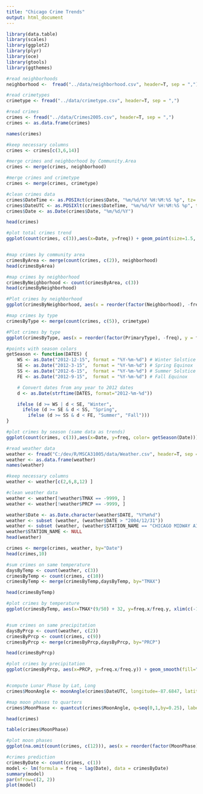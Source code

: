 ```yaml
---
title: "Chicago Crime Trends"
output: html_document
---
```

 
```r

library(data.table)
library(scales)
library(ggplot2)
library(plyr)
library(oce)
library(gtools)
library(ggthemes)

#read neighborhoods
neighborhood <-  fread("../data/neighborhood.csv", header=T, sep = ",")

#read crimetypes
crimetype <- fread("../data/crimetype.csv", header=T, sep = ",")

#read crimes  
crimes <- fread("../data/Crimes2005.csv", header=T, sep = ",")
crimes <- as.data.frame(crimes)

names(crimes)

#keep necessary columns
crimes <- crimes[c(3,6,14)]

#merge crimes and neighborhood by Community.Area
crimes <- merge(crimes, neighborhood)

#merge crimes and crimetype 
crimes <- merge(crimes, crimetype)

#clean crimes data
crimes$DateTime <- as.POSIXct(crimes$Date, "%m/%d/%Y %H:%M:%S %p", tz='America/Chicago')
crimes$DateUTC <- as.POSIXlt(crimes$DateTime, "%m/%d/%Y %H:%M:%S %p", tz='UTC')
crimes$Date <- as.Date(crimes$Date, "%m/%d/%Y")

head(crimes)

#plot total crimes trend
ggplot(count(crimes, c(3)),aes(x=Date, y=freq)) + geom_point(size=1.5, colour="#888888") +  stat_smooth(fill="blue", colour="darkblue", size=1.2, alpha = 0.2) + xlab("Year") + ylab ("Cases") + ggtitle("Chicago Daily Crime") + theme_solarized(base_size = 10) 


#map crimes by community area
crimesByArea <- merge(count(crimes, c(2)), neighborhood)
head(crimesByArea)

#map crimes by neighborhood
crimesByNeighborhood <- count(crimesByArea, c(3))
head(crimesByNeighborhood)

#Plot crimes by neighborhood
ggplot(crimesByNeighborhood, aes(x = reorder(factor(Neighborhood), -freq), y = freq, fill=Neighborhood)) + geom_bar(stat = "identity") + scale_alpha_discrete(range=c(0.4, 1)) + theme_solarized(base_size=10) + xlab(NULL) + ylab ("Cases") + ggtitle("Crimes by Neighborhood") + theme(axis.text.x=element_text(angle = -45, hjust = 0)) + scale_y_continuous(labels = comma)

#map crimes by type
crimesByType <- merge(count(crimes, c(5)), crimetype)

#Plot crimes by type
ggplot(crimesByType, aes(x = reorder(factor(PrimaryType), -freq), y = freq, fill=factor(Primary.Type))) + geom_bar(stat = "identity", fill="#C80815") + scale_alpha_discrete(range=c(0.4, 1)) + ggtitle("Crimes by Type") + theme_solarized(base_size=10) + xlab(NULL) + ylab ("Cases") + theme(axis.text.x=element_text(angle = -45, hjust = 0)) + scale_y_continuous(labels = comma)

#points with season colors
getSeason <- function(DATES) {
    WS <- as.Date("2012-12-15", format = "%Y-%m-%d") # Winter Solstice
    SE <- as.Date("2012-3-15",  format = "%Y-%m-%d") # Spring Equinox
    SS <- as.Date("2012-6-15",  format = "%Y-%m-%d") # Summer Solstice
    FE <- as.Date("2012-9-15",  format = "%Y-%m-%d") # Fall Equinox

    # Convert dates from any year to 2012 dates
    d <- as.Date(strftime(DATES, format="2012-%m-%d"))

    ifelse (d >= WS | d < SE, "Winter",
      ifelse (d >= SE & d < SS, "Spring",
        ifelse (d >= SS & d < FE, "Summer", "Fall")))
}

#plot crimes by season (same data as trends)
ggplot(count(crimes, c(3)),aes(x=Date, y=freq, color= getSeason(Date))) + geom_point(size = 1.5) + xlab("Year") + ylab ("Cases") + ggtitle("Chicago Daily Crime") + theme_solarized(base_size = 10) + scale_colour_discrete(name="Seasons", h = c(0, 360) + 15, c = 100, l = 65, h.start = 0, direction = 1) 

#read weather data  
weather <- fread("C:/dev/R/MSCA31005/data/Weather.csv", header=T, sep = ",", verbose = F )
weather <- as.data.frame(weather)
names(weather)

#keep necessary columns
weather <- weather[c(2,6,8,12) ]

#clean weather data
weather <- weather[!weather$TMAX == -9999, ]
weather <- weather[!weather$PRCP == -9999, ]

weather$Date <- as.Date.character(weather$DATE, "%Y%m%d")
weather <- subset (weather, (weather$DATE > "2004/12/31")) 
weather <- subset (weather, (weather$STATION_NAME == "CHICAGO MIDWAY AIRPORT IL US"))
weather$STATION_NAME <- NULL
head(weather)

crimes <- merge(crimes, weather, by="Date")
head(crimes,10)

#sum crimes on same temperature
daysByTemp <- count(weather, c(3))
crimesByTemp <- count(crimes, c(10))
crimesByTemp <- merge(crimesByTemp,daysByTemp, by="TMAX")

head(crimesByTemp)

#plot crimes by temperature
ggplot(crimesByTemp, aes(x=TMAX*(9/50) + 32, y=freq.x/freq.y, xlim(c(-100 , 100)))) + geom_smooth(fill="blue", colour="darkblue", size=1.2, alpha = 0.2) + xlab("Max Temp.") + ylab ("Cases (avg)") + ggtitle("Temperature Impact on Crime") + theme_solarized(base_size = 10)  


#sum crimes on same precipitation
daysByPrcp <- count(weather, c(2))
crimesByPrcp <- count(crimes, c(9))
crimesByPrcp <- merge(crimesByPrcp,daysByPrcp, by="PRCP")

head(crimesByPrcp)

#plot crimes by precipitation
ggplot(crimesByPrcp, aes(x=PRCP, y=freq.x/freq.y)) + geom_smooth(fill="blue", colour="darkblue", size=1.2, alpha = 0.2) + xlab("Precipitation") + ylab ("Cases (avg)") + ggtitle("Precipitation Impact on Crime") + theme_solarized(base_size = 10)


#compute Lunar Phase by Lat, Long
crimes$MoonAngle <- moonAngle(crimes$DateUTC, longitude=-87.6847, latitude=41.8369)$illuminatedFraction

#map moon phases to quarters
crimes$MoonPhase <- quantcut(crimes$MoonAngle, q=seq(0,1,by=0.25), labels = c("No Moon", "Quarter Moon", "Third Quarter", "Full Moon"), na.rm=TRUE)

head(crimes)

table(crimes$MoonPhase)

#plot moon phases
ggplot(na.omit(count(crimes, c(12))), aes(x = reorder(factor(MoonPhase), -freq), y = freq, fill=factor(MoonPhase))) + geom_bar(stat = "identity") + theme_solarized(base_size=10) + xlab(NULL) + ylab ("Cases") + ggtitle("Crimes by Moon Phase") + scale_y_continuous(labels = comma)

#crimes prediction
crimesByDate <- count(crimes, c(1))
model <- lm(formula = freq ~ lag(Date), data = crimesByDate)
summary(model)
par(mfrow=c(2, 2))
plot(model)

```